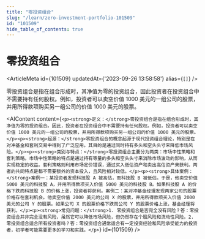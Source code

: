 ```yaml
---
title: "零投资组合"
slug: "/learn/zero-investment-portfolio-101509"
id: "101509"
hide_table_of_contents: true
---
```



# 零投资组合

<ArticleMeta id={101509} updatedAt={'2023-09-26 13:58:58'} alias={`[]`} />
<div className='border-solid border-b border-t-0 my-4 border-[var(--ifm-color-gray-300)]' />

零投资组合是指在组合形成时，其净值为零的投资组合，因此投资者在投资组合中不需要持有任何股权。例如，投资者可以卖空价值 1000 美元的一组公司的股票，并用所得款项购买另一组公司的价值 1000 美元的股票。

<AIContent content={`<p><strong>定义：</strong>零投资组合是指在组合形成时，其净值为零的投资组合。因此，投资者在投资组合中不需要持有任何股权。例如，投资者可以卖空价值 1000 美元的一组公司的股票，并用所得款项购买另一组公司的价值 1000 美元的股票。</p><p><strong>起源：</strong>零投资组合的概念起源于现代投资组合理论，特别是在对冲基金和套利交易中得到了广泛应用。其目的是通过同时持有多头和空头头寸来降低市场风险。</p><p><strong>类别与特点：</strong>零投资组合主要分为两类：市场中性策略和套利策略。市场中性策略的特点是通过持有等量的多头和空头头寸来消除市场波动的影响，从而实现稳定的收益。套利策略则利用市场定价错误，通过买入低估资产和卖出高估资产来获利。两者的共同特点是都不需要额外的资本投入，且风险相对较低。</p><p><strong>具体案例：</strong>案例一：某投资者发现科技股 A 被高估，而科技股 B 被低估。于是，他卖空价值 5000 美元的科技股 A，并用所得款项买入价值 5000 美元的科技股 B。如果科技股 A 的价格下跌而科技股 B 的价格上涨，投资者将获利。案例二：某对冲基金经理发现两家公司的股票价格存在套利机会。他卖空价值 2000 美元的公司 X 的股票，并用所得款项买入价值 2000 美元的公司 Y 的股票。如果公司 X 的股票价格下跌而公司 Y 的股票价格上涨，基金经理将获利。</p><p><strong>常见问题：</strong>1. 零投资组合是否完全没有风险？答：零投资组合并非完全没有风险，虽然它可以降低市场风险，但仍然存在个股风险和流动性风险。2. 零投资组合适合所有投资者吗？答：零投资组合通常适合有一定投资经验和风险承受能力的投资者，初学者可能需要更多的学习和实践。</p>`} id={101509} />
